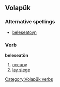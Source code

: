 ==Volapük==
===Alternative spellings===
*[[beleseatoyn]]

===Verb===
'''beleseatön'''

# [[occupy]]
# [[lay siege]]

[[Category:Volapük verbs]]